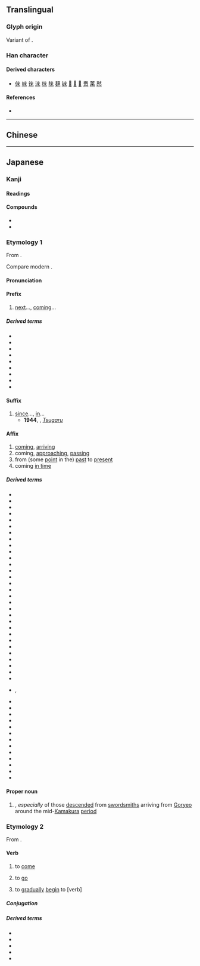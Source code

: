 {{also|來|夹}}
{{character info}}
==Translingual==
{{CJKV-forms|來|来|来|來}}
{{stroke order|strokes=7}}
{{stroke order|type=animate}}

===Glyph origin===
Variant of {{l|mul|來}}.

===Han character===
{{Han char|rn=75|rad=木|as=03|sn=7|four=|canj=DT|ids=⿻未丷,⿻木䒑,⿻一米}}

====Derived characters====
* [[俫]] [[崃]] [[徕]] [[涞]] [[梾]] [[睐]] [[𪎌]] [[铼]] [[𣑎]] [[𣘾]] [[𣜻]] [[赉]] [[莱]] [[慭]]

====References====
* {{Han ref|kx=0513.011|dkj=14489|hdz=10021.090|uh=6765|ud=26469}}

----

==Chinese==
{{zh-see|來|sv}}

----

==Japanese==
{{ja-kanji forms|来|來}}

===Kanji===
{{ja-kanji|grade=2|rs=木03|kyu=來}}

====Readings====
{{ja-readings
|goon=らい
|kanon=らい
|kun=く-る, きた-る, きた-す
|nanori=き, こ, な, ゆき
}}

====Compounds====
* {{ja-r|再来|さらい-}}
* {{ja-r|出来|しゅったい}}

===Etymology 1===
{{ja-kanjitab|らい|yomi=on}}
From {{der|ja|ltc|sort=らい|-}} {{ltc-l|來}}.

Compare modern {{cog|cmn|-}} {{zh-m|來}}.

====Pronunciation====
{{rfv-pron|ja|sort=らい}}
{{ja-pron|らい|acc=1}}

====Prefix====
{{ja-pos|prefix|らい}}

# [[next]]..., [[coming]]...

=====Derived terms=====
{{der-top3}}
* {{ja-r|来%夏|らい%か}}
* {{ja-r|来%月|らい%げつ}}
* {{ja-r|来%日|らい%じつ}}
* {{ja-r|来%秋|らい%しゅう}}
* {{ja-r|来%週|らい%しゅう}}
* {{ja-r|来%春|らい%しゅん}}
* {{ja-r|来%冬|らい%とう}}
* {{ja-r|来%年|らい%ねん}}
* {{ja-r|来%春|らい%はる}}
{{der-bottom}}

====Suffix====
{{ja-pos|suffix|らい}}

# [[since]]..., [[in]]...
#* '''1944''', {{w|Osamu Dazai}}, ''[[w:ja:津軽 (小説)|Tsugaru]]''
#*: {{ja-usex|この 二、 三%年'''来'''、 私 は 青%森%市 へ 二、 三%度 行った が...|^この に、 さん%ねん-'''らい'''、 わたし は ^あお%もり-%し へ に、 さん%ど いった が...|I went to Aomori two or three times '''in''' the past two or three years...}}

====Affix====
{{ja-pos|affix|らい}}

# [[come|coming]], [[arrive|arriving]]
# coming, [[approach]]ing, [[pass]]ing
# from (some [[point]] in the) [[past]] to [[present]]
# coming [[in time]]

=====Derived terms=====
{{der-top3}}
* {{ja-r|来%意|らい%い}}
* {{ja-r|来%客|らい%きゃく}}
* {{ja-r|来%迎|らい%ごう}}
* {{ja-r|来%書|らい%しょ}}
* {{ja-r|来%状|らい%じょう}}
* {{ja-r|来%信|らい%しん}}
* {{ja-r|来%世|らい%せ}}
* {{ja-r|来%日|らい%にち}}
* {{ja-r|来%賓|らい%ひん}}
* {{ja-r|来%訪|らい%ほう}}
* {{ja-r|来%由|らい%ゆ}}
* {{ja-r|来%歴|らい%れき}}
* {{ja-r|以%来|い%らい}}
* {{ja-r|遠%来|えん%らい}}
* {{ja-r|往%来|おう%らい}}
* {{ja-r|外%来|がい%らい}}
* {{ja-r|元%来|がん%らい}}
* {{ja-r|近%来|きん%らい}}
* {{ja-r|古%来|こ%らい}}
* {{ja-r|再%来|さい%らい}}
* {{ja-r|在%来|ざい%らい}}
* {{ja-r|爾%来|じ%らい}}
* {{ja-r|襲%来|しゅう%らい}}
* {{ja-r|従%来|じゅう%らい}}
* {{ja-r|招%来|しょう%らい}}
* {{ja-r|将%来|しょう%らい}}
* {{ja-r|新%来|しん%らい}}
* {{ja-r|生%来|せい%らい}}
* {{ja-r|帰%来|き%らい}}
* {{ja-r|去%来|きょ%らい}}
* {{ja-r|光%来|こう%らい|rom=-}}, {{ja-r|高%来|こう%らい}}
* {{ja-r|伝%来|でん%らい}}
* {{ja-r|渡%来|と%らい}}
* {{ja-r|当%来|とう%らい}}
* {{ja-r|到%来|とう%らい}}
* {{ja-r|淘%来|とう%らい}}
* {{ja-r|年%来|ねん%らい}}
* {{ja-r|舶%来|はく%らい}}
* {{ja-r|飛%来|ひ%らい}}
* {{ja-r|本%来|ほん%らい}}
* {{ja-r|未%来|み%らい}}
* {{ja-r|夜%来|や%らい}}
* {{ja-r|由%来|ゆ%らい}}
* {{ja-r|帰%去%来|き%きょ%らい}}
{{der-bottom}}

====Proper noun====
{{ja-pos|proper|らい}}

# {{surname|ja|sort=らい}}, ''especially'' of those [[descend]]ed from [[swordsmith]]s arriving from [[Goryeo]] around the mid-[[Kamakura]] [[period]]

===Etymology 2===
{{ja-kanjitab|く|yomi=kun}}

From {{inh|ja|ojp|sort=く|來|tr=ku}}.

====Verb====
{{ja-verb|く|tr=intrans|type=kahen}}

# {{lb|ja|sort=く|archaic|obsolete}} to [[come]] {{gl|[[approach]] one’s [[position]] from a [[remote]] [[location]], ''specifically'' [[toward]]s the [[speaker]]}}
# {{lb|ja|archaic|obsolete}} to [[go]] {{gl|to a [[direction]] or [[place]] far from the speaker but near the [[listener]]}}
# {{lb|ja|archaic|[[suffix]]ed to the {{m|ja|連用形|tr=ren'yōkei||stem form}} of a verb}} to [[gradually]] [[begin]] to [verb]

=====Conjugation=====
{{ja-conj-bungo||irreg-k|sik=来}}

=====Derived terms=====
{{der-top3}}
* {{ja-r|来る|くる|pos=modern form}}
* {{ja-r|来す|きたす|linkto=きたす}}
* {{ja-r|来る|きたる}}
* {{ja-r|来%訪ふ|き%とぶらふ|rom=kitoburau}}
* {{ja-r|帰り来|かえりく}}
{{der-bottom}}